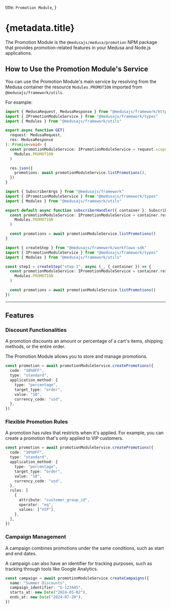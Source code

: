 
  title: `Promotion Module`,
}

# {metadata.title}

The Promotion Module is the `@medusajs/medusa/promotion` NPM package that provides promotion-related features in your Medusa and Node.js applications.

## How to Use the Promotion Module's Service

You can use the Promotion Module's main service by resolving from the Medusa container the resource `Modules.PROMOTION` imported from `@medusajs/framework/utils`.

For example:

<CodeTabs groupId="resource-type">
  <CodeTab label="API Route" value="api-route">

  ```ts title="src/api/store/custom/route.ts"
  import { MedusaRequest, MedusaResponse } from "@medusajs/framework/http"
  import { IPromotionModuleService } from "@medusajs/framework/types"
  import { Modules } from "@medusajs/framework/utils"

  export async function GET(
    request: MedusaRequest,
    res: MedusaResponse
  ): Promise<void> {
    const promotionModuleService: IPromotionModuleService = request.scope.resolve(
      Modules.PROMOTION
    )

    res.json({
      promotions: await promotionModuleService.listPromotions(),
    })
  }
  ```

  </CodeTab>
  <CodeTab label="Subscriber" value="subscribers">

  ```ts title="src/subscribers/custom-handler.ts"
  import { SubscriberArgs } from "@medusajs/framework"
  import { IPromotionModuleService } from "@medusajs/framework/types"
  import { Modules } from "@medusajs/framework/utils"

  export default async function subscriberHandler({ container }: SubscriberArgs) {
    const promotionModuleService: IPromotionModuleService = container.resolve(
      Modules.PROMOTION
    )

    const promotions = await promotionModuleService.listPromotions()
  }
  ```

  </CodeTab>
  <CodeTab label="Workflow Step" value="workflow-step">

  ```ts title="src/workflows/hello-world/step1.ts"
  import { createStep } from "@medusajs/framework/workflows-sdk"
  import { IPromotionModuleService } from "@medusajs/framework/types"
  import { Modules } from "@medusajs/framework/utils"

  const step1 = createStep("step-1", async (_, { container }) => {
    const promotionModuleService: IPromotionModuleService = container.resolve(
      Modules.PROMOTION
    )

    const promotions = await promotionModuleService.listPromotions()
  })
  ```

  </CodeTab>
</CodeTabs>

---

## Features

### Discount Functionalities

A promotion discounts an amount or percentage of a cart's items, shipping methods, or the entire order.

The Promotion Module allows you to store and manage promotions.

```ts
const promotion = await promotionModuleService.createPromotions({
  code: "10%OFF",
  type: "standard",
  application_method: {
    type: "percentage",
    target_type: "order",
    value: "10",
    currency_code: "usd",
  },
})
```

### Flexible Promotion Rules

A promotion has rules that restricts when it's applied. For example, you can create a promotion that's only applied to VIP customers.

```ts
const promotion = await promotionModuleService.createPromotions({
  code: "10%OFF",
  type: "standard",
  application_method: {
    type: "percentage",
    target_type: "order",
    value: "10",
    currency_code: "usd",
  },
  rules: [
    {
      attribute: "customer_group_id",
      operator: "eq",
      values: ["VIP"],
    },
  ],
})
```

### Campaign Management

A campaign combines promotions under the same conditions, such as start and end dates.

A campaign can also have an identifier for tracking purposes, such as tracking through tools like Google Analytics.

```ts
const campaign = await promotionModuleService.createCampaigns({
  name: "Summer Discounts",
  campaign_identifier: "G-123445",
  starts_at: new Date("2024-05-02"),
  ends_at: new Date("2024-07-20"),
})
```
